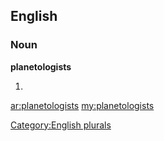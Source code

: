 ==English==

===Noun===
'''planetologists'''

# {{plural of|[[planetologist]]}}

[[Category:English plurals]]

[[ar:planetologists]]
[[my:planetologists]]